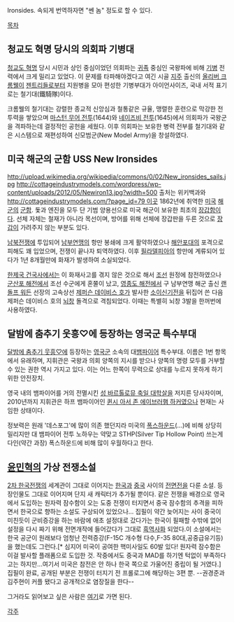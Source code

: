 Ironsides. 속되게 번역하자면 "쎈 놈" 정도로 할 수 있다.

[[목차]]

== 청교도 혁명 당시의 의회파 기병대  ==
[[청교도 혁명]] 당시 시민과 상인 중심이었던 의회파는 [[귀족]] 중심인 국왕파에 비해 [[기병]] 전력에서 크게 밀리고 있었다. 이 문제를 타파해야겠다고 여긴 시골 [[지주]] 출신의 [[올리버 크롬웰]]이 [[젠트리]]들로부터 지원병을 모아 편성한 기병부대가 아이언사이즈, 국내 서적 표기로는 철기대(鐵騎隊)이다.

크롬웰의 철기대는 강렬한 종교적 신앙심과 철통같은 규율, 맹렬한 훈련으로 막강한 전투력을 쌓았으며 [[마스턴 무어 전투]](1644)와 [[네이즈비 전투]](1645)에서 의회파가 국왕군을 격파하는데 결정적인 공헌을 세웠다. 이후 의회파는 보유한 병력 전부를 철기대와 같은 시스템으로 재편성하여 신모범군(New Model Army)을 창설하였다.


== 미국 해군의 군함 USS New Ironsides ==
http://upload.wikimedia.org/wikipedia/commons/0/02/New_ironsides_sails.jpg
http://cottageindustrymodels.com/wordpress/wp-content/uploads/2012/05/Newiron13.jpg?width=500
출처는 위키백과와 [[http://cottageindustrymodels.com/?page_id=79 이곳]]
1862년에 취역한 [[미국]] [[해군]]의 [[군함]]. 돛과 엔진을 모두 단 기범 양용선으로 미국 해군이 보유한 최초의 [[장갑함]]이다. 선체 자체는 철재가 아니라 목선이며, 방어를 위해 선체에 장갑판을 두른 것으로 [[장갑]]이 가려주지 않는 부분도 있다.

[[남북전쟁]]에 투입되어 [[남부연맹]]의 항만 봉쇄에 크게 활약하였으나 [[해안포]]대의 포격으로 피해도 꽤 입었으며, 전쟁이 끝나자 퇴역하였다. 이후 [[필라델피아]]의 항만에 계류되어 있다가 1년 8개월만에 화재가 발생하여 소실되었다.

[[한제국 건국사]]에서는 이 화재사고를 겪지 않은 것으로 해서 [[조선]] 원정에 참전하였으나 [[군산포 해전]]에서 조선 수군에게 혼쭐이 났고, [[영종도 해전]]에서 구 남부연맹 해군 출신 [[랜돌프 워든]] 선장의 고속상선 [[제퍼슨 데이비스 호]]가 발사한 [[소이신기전]]을 뒤집어 쓴 다음 제퍼슨 데이비스 호의 [[뇌창]] 돌격으로 격침되었다. 이때는 특별히 뇌창 3발을 한꺼번에 사용하였다.


== 달밤에 춤추기 웃흥♡에 등장하는 영국군 특수부대 ==
[[달밤에 춤추기 웃흥♡]]에 등장하는 [[영국군]] 소속의 대[[뱀파이어]] 특수부대. 이름은 1번 항목에서 유래하며, 지휘관은 국왕과 의회 양쪽의 지시를 받으나 양쪽의 명령 모두를 거부할 수 있는 권한 역시 가지고 있다. 이는 어느 한쪽이 무력으로 상대를 누르지 못하게 하기 위한 안전장치.

영국 내의 뱀파이어를 거의 전멸시킨 [[성 바르톨로뮤 축일 대학살]]을 저지른 당사자이며, 2010년까지 지휘관은 하프 뱀파이어인 [[퀸시 아서 존 에이브러햄 하커]]였으나 현재는 사임한 상태이다.  

정보력은 원래 '데스포그'에 많이 의존 했던지라 미국의 [[폭스하운드]](...)에 비해 상당히 밀리지만 대 뱀파이어 전투 노하우는 약맞고 STHP(Silver Tip Hollow Point) 쓰는게 다인(약간 과장) 폭스하운드에 비해 많이 우월하다고 한다.


== [[윤민혁]]의 가상 전쟁소설 ==
[[2차 한국전쟁]]의 세계관이 그대로 이어지는 [[한국]]과 [[중국]] 사이의 [[전면전]]을 다룬 소설. 등장인물도 그대로 이어지며 단지 새 캐릭터가 추가될 뿐이다. 같은 전쟁을 배경으로 영국에서 도입하는 원자력 잠수함이 오는 도중 전쟁이 터지면서 중국 잠수함의 추격을 피하면서 한국으로 향하는 소설도 구상되어 있었으나...
집필이 약간 늦어지는 사이 중국이 미친듯이 군비증강을 하는 바람에 애초 설정대로 갔다가는 한국이 필패할 수밖에 없어 설정을 다시 짜기 위해 전면개작에 들어갔다가 그대로 [[흑역사]]화 되었다.이 소설에서는 한국 공군이 원래보다 엄청난 전력증강(F-15C 개수형 다수,F-35 80대,공중급유기등)을 했는데도 그런다.[* 심지어 미국이 공여한 핵미사일도 60발 있다! 원자력 잠수함은 이걸 발사할 플래폼으로 도입한 것. 작중에서도 중국과 MAD를 하기엔 턱없이 부족하다고는 하지만...여기서 미국은 참전은 안 하나 한국 쪽으로 가울어진 중립이 될 거였다.]  집필이 완료, 공개된 부분은 전쟁이 터지기 전 프롤로그에 해당하는 3편 뿐. --권경준과 김주현이 커플 됐다고 공개적으로 염장질을 한다-- 

그거라도 읽어보고 싶은 사람은 [http://ulanbatu.cafe24.com/zeroboard/zboard.php?id=yoon4 여기]로 가면 된다. 


[[각주]]

